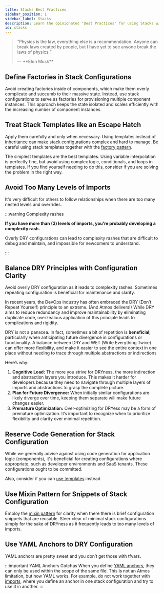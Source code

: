 ```yaml
---
title: Stacks Best Practices
sidebar_position: 1
sidebar_label: Stacks
description: Learn the opinionated "Best Practices" for using Stacks with Atmos 
id: stacks
---
```


> <q>Physics is the law, everything else is a recommendation. 
> Anyone can break laws created by people, but I have yet to see anyone break the laws of physics.
> <p className="author">— **Elon Musk**</p></q>

## Define Factories in Stack Configurations

Avoid creating factories inside of components, which make them overly complicate and succumb to their massive state. 
Instead, use stack configurations to serve as factories for provisioning multiple component instances. 
This approach keeps the state isolated and scales efficiently with the increasing number of component instances.

## Treat Stack Templates like an Escape Hatch

Apply them carefully and only when necessary. Using templates instead of inheritance can make stack configurations complex
and hard to manage. Be careful using stack templates together with the [factory pattern](#define-factories-in-stack-configurations).

The simplest templates are the best templates. Using variable interpolation is perfectly fine, but avoid using complex logic,
conditionals, and loops in templates. If you find yourself needing to do this, consider if you are solving the problem in the right way.

## Avoid Too Many Levels of Imports

It's very difficult for others to follow relationships when there are too many nested levels and overrides.

:::warning Complexity rashes

**If you have more than (3) levels of imports, you're probably developing a complexity rash.**

Overly DRY configurations can lead to complexity rashes that are difficult to debug and maintain, 
and impossible for newcomers to understand. 

:::

## Balance DRY Principles with Configuration Clarity

Avoid overly DRY configuration as it leads to complexity rashes. Sometimes repeating configuration is beneficial
for maintenance and clarity.

In recent years, the DevOps industry has often embraced the DRY (Don’t Repeat Yourself) principle to an extreme. 
(And Atmos delivers!) While DRY aims to reduce redundancy and improve maintainability by eliminating duplicate code, 
overzealous application of this principle leads to complications and rigidity.

DRY is not a panacea. In fact, sometimes a bit of repetition is **beneficial**, particularly when anticipating future
divergence in configurations or functionality. A balance between DRY and WET (Write Everything Twice) can offer more
flexibility, and make it easier to see the entire context in one place without needing to trace through multiple abstractions 
or indirections

Here’s why:

1. **Cognitive Load:** The more you strive for DRYness, the more indirection and abstraction layers you introduce. 
    This makes it harder for developers because they need to navigate through multiple layers of imports and abstractions
    to grasp the complete picture.
2. **Plan for Future Divergence:** When initially similar configurations are likely diverge over time, 
    keeping them separate will make future changes easier.
3.	**Premature Optimization:** Over-optimizing for DRYess may be a form of premature optimization. It’s important to recognize
    when to prioritize flexibility and clarity over minimal repetition.

## Reserve Code Generation for Stack Configuration

While we generally advise against using code generation for application logic (components), it's beneficial for
creating configurations where appropriate, such as developer environments and SaaS tenants. 
These configurations ought to be committed.

Also, consider if you can [use templates](/core-concepts/stacks/templates) instead.

## Use Mixin Pattern for Snippets of Stack Configuration

Employ the [mixin pattern](/core-concepts/stacks/inheritance/mixins) for clarity when there there is brief configuration snippets that are reusable. Steer clear
of minimal stack configurations simply for the sake of DRYness as it frequently leads to too many levels of imports.

## Use YAML Anchors to DRY Configuration

YAML anchors are pretty sweet and you don’t get those with tfvars. 

:::important YAML Anchors Gotchas
When you define [YAML anchors](https://yaml.org/spec/1.2.2/#3222-anchors-and-aliases), they can only be used within the scope of the
same file. This is not an Atmos limitation, but how YAML works. For example, do not work together with [imports](/core-concepts/stacks/imports),
where you define an anchor in one stack configuration and try to use it in another.
:::
